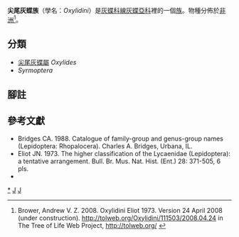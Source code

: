 {{NoteTA|G1=Butterfly}}
{{Automatic Taxobox
| taxon = Oxylidini
| authority = Eliot, 1973
| image = Oxylides faunusB.JPG
| image_caption =  [[尖尾灰蝶|尖尾灰蝶]]<br />''Oxylides faunus''
| type_genus = [[尖尾灰蝶屬|尖尾灰蝶屬]]<br />''Oxylides''
| type_genus_authority = Hübner, [1819]
| subdivision_ranks = 屬
| subdivision = 共2個屬，詳閱正文。
}}

'''尖尾灰蝶族'''（學名：''Oxylidini''）是[[灰蝶科|灰蝶科]][[線灰蝶亞科|線灰蝶亞科]]裡的一個[[族_(生物)|族]]。物種分佈於[[非洲|非洲]]<ref>Brower, Andrew V. Z. 2008. Oxylidini Eliot 1973. Version 24 April 2008 (under construction). http://tolweb.org/Oxylidini/111503/2008.04.24 {{Wayback|url=http://tolweb.org/Oxylidini/111503/2008.04.24 |date=20160601023754 }} in The Tree of Life Web Project, http://tolweb.org/ {{Wayback|url=http://tolweb.org/ |date=20110515100516 }}</ref>。

== 分類 ==
* [[尖尾灰蝶屬|尖尾灰蝶屬]] ''Oxylides''
* ''Syrmoptera''

== 腳註 ==
{{reflist}}

== 參考文獻 ==
{{Commons category|Oxylidini}}
* Bridges CA. 1988. Catalogue of family-group and genus-group names (Lepidoptera: Rhopalocera). Charles A. Bridges, Urbana, IL.
* Eliot JN. 1973. The higher classification of the Lycaenidae (Lepidoptera): a tentative arrangement. Bull. Br. Mus. Nat. Hist. (Ent.) 28: 371-505, 6 pls.
* {{Cite book | author = 寿建新 周尧 李宇飞 | title = 世界蝴蝶分類名錄 | location = 中國 | publisher = 陝西科學技術出版社 | date = 2006-04-01 | ISBN = 9787536936768 | language= zh-hans }}

{{線灰蝶亞科}}
{{Taxonbar}}
[[Category:尖尾灰蝶族|*]]
[[Category:線灰蝶亞科|J]]
[[Category:_1973年描述的分类群|J]]